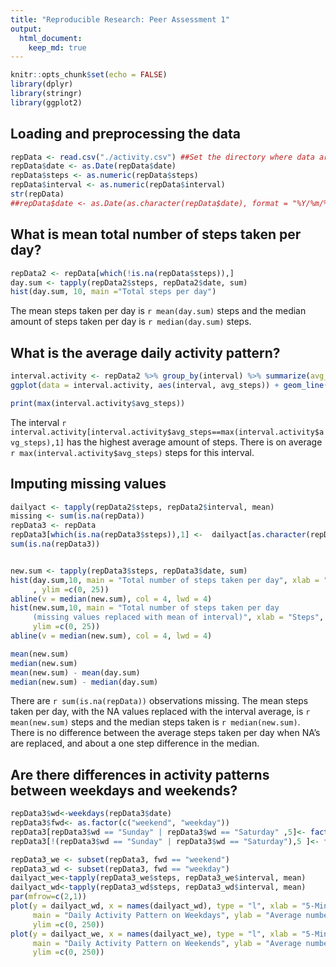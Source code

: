 ```yaml
---
title: "Reproducible Research: Peer Assessment 1"
output: 
  html_document:
    keep_md: true
---
```


```r
knitr::opts_chunk$set(echo = FALSE)
library(dplyr)
library(stringr)
library(ggplot2)
```

## Loading and preprocessing the data
```r
repData <- read.csv("./activity.csv") ##Set the directory where data are stored                                          as working directory.
repData$date <- as.Date(repData$date)
repData$steps <- as.numeric(repData$steps)
repData$interval <- as.numeric(repData$interval)
str(repData)
##repData$date <- as.Date(as.character(repData$date), format = "%Y/%m/%d")
```
## What is mean total number of steps taken per day?
```r
repData2 <- repData[which(!is.na(repData$steps)),]
day.sum <- tapply(repData2$steps, repData2$date, sum)
hist(day.sum, 10, main ="Total steps per day")
```

The mean steps taken per day is `r mean(day.sum)` steps and the median amount of steps taken per day is `r median(day.sum)` steps.

## What is the average daily activity pattern?
```r
interval.activity <- repData2 %>% group_by(interval) %>% summarize(avg_steps = mean(steps))
ggplot(data = interval.activity, aes(interval, avg_steps)) + geom_line()

print(max(interval.activity$avg_steps))
```
The interval `r interval.activity[interval.activity$avg_steps==max(interval.activity$avg_steps),1]` has the highest average amount of steps. There is on average `r max(interval.activity$avg_steps)` steps for this interval.  

## Imputing missing values
```r
dailyact <- tapply(repData2$steps, repData2$interval, mean)
missing <- sum(is.na(repData))
repData3 <- repData
repData3[which(is.na(repData3$steps)),1] <-  dailyact[as.character(repData3[which(is.na(repData3$steps)),3])]
sum(is.na(repData3))


new.sum <- tapply(repData3$steps, repData3$date, sum)
hist(day.sum,10, main = "Total number of steps taken per day", xlab = "Steps"
     , ylim =c(0, 25))
abline(v = median(new.sum), col = 4, lwd = 4)
hist(new.sum,10, main = "Total number of steps taken per day  
     (missing values replaced with mean of interval)", xlab = "Steps",
     ylim =c(0, 25))
abline(v = median(new.sum), col = 4, lwd = 4)

mean(new.sum)
median(new.sum)
mean(new.sum) - mean(day.sum)
median(new.sum) - median(day.sum)

```

There are `r sum(is.na(repData))` observations missing. The mean steps taken per day, with the NA values replaced with the interval average, is `r mean(new.sum)` steps and the median steps taken is `r median(new.sum)`. There is no difference between the average steps taken per day when NA's are replaced, and about a one step difference in the median.

## Are there differences in activity patterns between weekdays and weekends?
```r
repData3$wd<-weekdays(repData3$date)
repData3$fwd<- as.factor(c("weekend", "weekday"))
repData3[repData3$wd == "Sunday" | repData3$wd == "Saturday" ,5]<- factor("weekend")
repData3[!(repData3$wd == "Sunday" | repData3$wd == "Saturday"),5 ]<- factor("weekday")

repData3_we <- subset(repData3, fwd == "weekend") 
repData3_wd <- subset(repData3, fwd == "weekday") 
dailyact_we<-tapply(repData3_we$steps, repData3_we$interval, mean)
dailyact_wd<-tapply(repData3_wd$steps, repData3_wd$interval, mean)
par(mfrow=c(2,1))
plot(y = dailyact_wd, x = names(dailyact_wd), type = "l", xlab = "5-Minute Interval", 
     main = "Daily Activity Pattern on Weekdays", ylab = "Average number of steps", 
     ylim =c(0, 250))
plot(y = dailyact_we, x = names(dailyact_we), type = "l", xlab = "5-Minute Interval", 
     main = "Daily Activity Pattern on Weekends", ylab = "Average number of steps", 
     ylim =c(0, 250))
```
